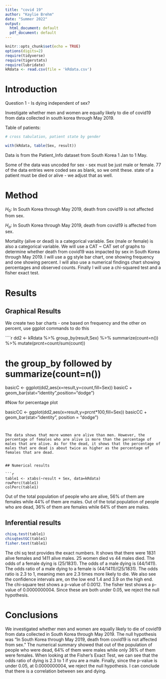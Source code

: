 ```yaml
---
title: "covid 19"
author: "Kaylie Brehm"
date: "Summer 2022"
output:
  html_document: default
  pdf_document: default
---
```


```r
knitr::opts_chunk$set(echo = TRUE)
options(digits=2)
require(tidyverse)
require(tigerstats)
require(lubridate)
kRdata <- read.csv(file = 'kRdata.csv')
```

  
# Introduction 

Question 1 - Is dying independent of sex?

Investigate whether men and women are equally likely to die of covid19 from data collected in south korea through May 2019.

Table of patients:
```r

# cross tabulation, patient state by gender

with(kRdata, table(Sex, result))

```

Data is from the Patient_Info dataset from South Korea 1 Jan to 1 May.

Some of the data was uncoded for sex - sex must be just male or female.
77 of the data entries were coded sex  as blank, so we omit these.
state of a patient must be died or alive - we adjust that as well.


# Method


$H_0$: In South Korea through May 2019, death from covid19 is not affected from sex.

$H_a$: In South Korea through May 2019, death from covid19 is affected from sex.

Mortality (alive or dead) is a categorical variable. Sex (male or female) is also a categorical variable. We will use a CAT ~ CAT set of graphs to determine whether death from covid19 was impacted by sex in South Korea through May 2019. I will use a gg style bar chart, one showing frequency and one showing percent. I will also use a numerical findings chart showing percentages and observed counts. Finally I will use a chi-squared test and a fisher exact test.

# Results

## Graphical Results

We create two bar charts - one based on frequency and the other on percent, use ggplot commands to do this

````r
dd2 <- kRdata %>% group_by(result,Sex) %>% summarize(count=n()) %>% mutate(prcnt=count/sum(count))


# the group_by followed by summarize(count=n())

basicC <- ggplot(dd2,aes(x=result,y=count,fill=Sex))
basicC + geom_bar(stat="identity",position="dodge")

#Now for percentage plot

basicCC <- ggplot(dd2,aes(x=result,y=prcnt*100,fill=Sex)) 
basicCC + geom_bar(stat="identity", position = "dodge")
```


The data shows that more women are alive than men. However, the percentage of females who are alive is more than the percentage of males that are alive. As for the dead, it shows that the percentage of males that are dead is about twice as higher as the percentage of females that are dead. 


## Numerical results

```r
table1 <- xtabs(~result + Sex, data=kRdata)
rowPerc(table1)
colPerc(table1)
```


Out of the total population of people who are alive, 56% of them are females while 44% of them are males. Out of the total population of people who are dead, 36% of them are females while 64% of them are males.


## Inferential results 

```r
chisq.test(table1)
chisqtestGC(table1)
fisher.test(table1)
```


The chi sq test provides the exact numbers. It shows that there were 1831 alive females and 1411 alive males. 25 women died vs 44 males died. The odds of a female dying is (25/1831). The odds of a male dying is (44/1411). The odds ratio of a male dying to a female is (44/1411)/(25/1831). The odds ratio is 2.3 to 1, meaning men are 2.3 times more likely to die. We also see the confidence intervals are, on the low end 1.4 and 3.9 on the high end. The chi-square test shows a p-value of 0.0012. The fisher test shows a p-value of 0.0000000004. Since these are both under 0.05, we reject the null hypothesis.


# Conclusions


We investigated whether men and women are equally likely to die of covid19 from data collected in
South Korea through May 2019. The null hypothesis was "In South Korea through May 2019, death from covid19 is not affected from sex." The numerical summary showed that out of the population of people who were dead, 64% of them were males while only 36% of them were females. When looking at the Fisher's Exact Test, we can see that the odds ratio of dying is 2.3 to 1 if you are a male. Finally, since the p-value is under 0.05, at 0.0000000004, we reject the null hypothesis. I can conclude that there is a correlation between sex and dying. 

